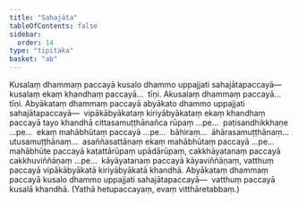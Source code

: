 ```yaml
---
title: "Sahajāta"
tableOfContents: false
sidebar:
  order: 14
type: "tipitaka"
basket: "ab"
---
```



<DynamicBreadcrumb />

<Division number="120">

<Paragraph number="444">
Kusalaṃ dhammaṃ paccayā kusalo dhammo uppajjati sahajātapaccayā—  kusalaṃ ekaṃ khandhaṃ paccayā…  tīṇi.
</Paragraph>

<Paragraph number="445">
Akusalaṃ dhammaṃ paccayā…  tīṇi.
</Paragraph>

<Paragraph number="446">
Abyākataṃ dhammaṃ paccayā abyākato dhammo uppajjati sahajātapaccayā—  vipākābyākataṃ kiriyābyākataṃ ekaṃ khandhaṃ paccayā tayo khandhā cittasamuṭṭhānañca rūpaṃ …pe…  paṭisandhikkhaṇe …pe…  ekaṃ mahābhūtaṃ paccayā …pe…  bāhiraṃ…  āhārasamuṭṭhānaṃ…  utusamuṭṭhānaṃ…  asaññasattānaṃ ekaṃ mahābhūtaṃ paccayā …pe…  mahābhūte paccayā kaṭattārūpaṃ upādārūpaṃ, cakkhāyatanaṃ paccayā cakkhuviññāṇaṃ …pe…  kāyāyatanaṃ paccayā kāyaviññāṇaṃ, vatthuṃ paccayā vipākābyākatā kiriyābyākatā khandhā.
</Paragraph>

<Paragraph number="447">
Abyākataṃ dhammaṃ paccayā kusalo dhammo uppajjati sahajātapaccayā—  vatthuṃ paccayā kusalā khandhā.

</Paragraph>
</Division>

<Paragraph number="448" type="center">
(Yathā hetupaccayaṃ, evaṃ vitthāretabbaṃ.)
</Paragraph>